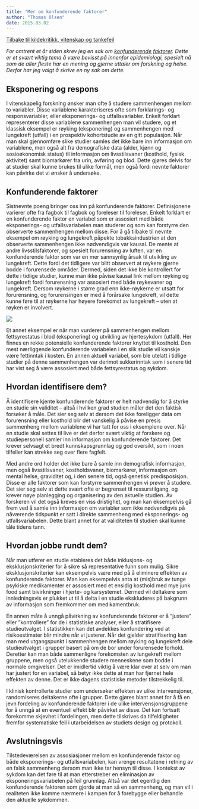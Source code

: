 ```yaml
---
title: "Mer om konfunderende faktorer"
author: "Thomas Olsen"
date: 2015.03.02
---
```


[Tilbake til kildekritikk, vitenskap og tankefeil](../../kildekritikk.qmd)

*For omtrent et år siden skrev jeg en sak om [konfunderende faktorer](konfunderende-faktorer.qmd). Dette er et svært viktig tema å være bevisst på innenfor epidemiologi, spesielt nå som de aller fleste har en mening og gjerne uttaler om forskning og helse. Derfor har jeg valgt å skrive en ny sak om dette.*

## Eksponering og respons

I vitenskapelig forskning ønsker man ofte å studere sammenhengen mellom to variabler. Disse variablene karakteriseres ofte som forklarings- og responsvariabler, eller eksponerings- og utfallsvariabler. Enkelt forklart representerer disse variablene sammenhengen man vil studere, og et klassisk eksempel er røyking (eksponering) og sammenhengen med lungekreft (utfall) i en prospektiv kohortstudie av en gitt populasjon. Når man skal gjennomføre slike studier samles det ikke bare inn informasjon om variablene, men også alt fra demografiske data (alder, kjønn og sosioøkonomisk status) til informasjon om livsstilsvaner (kosthold, fysisk aktivitet) samt biomarkører fra urin, avføring og blod. Dette gjøres delvis for at studier skal kunne brukes til ulike formål, men også fordi nevnte faktorer kan påvirke det vi ønsker å undersøke.

## Konfunderende faktorer

Sistnevnte poeng bringer oss inn på konfunderende faktorer. Definisjonene varierer ofte fra fagbok til fagbok og foreleser til foreleser. Enkelt forklart er en konfunderende faktor en variabel som er assosiert med både eksponerings- og utfallsvariabelen man studerer og som kan forstyrre den observerte sammenhengen mellom disse. For å gå tilbake til nevnte eksempel om røyking og lungekreft påpekte tobakksindustrien at den observerte sammenhengen ikke nødvendigvis var kausal. De mente at andre livsstilsfaktorer, og spesielt forurensning av luften, var en konfunderende faktor som var en mer sannsynlig årsak til utvikling av lungekreft. Dette fordi det tidligere var blitt observert at røykere gjerne bodde i forurensede områder. Dermed, siden det ikke ble kontrollert for dette i tidlige studier, kunne man ikke påvise kausal link mellom røyking og lungekreft fordi forurensning var assosiert med både røykevaner og lungekreft. Dersom røykerne i større grad enn ikke-røykerne er utsatt for forurensning, og forurensingen er med å forårsake lungekreft, vil dette kunne føre til at røykerne har høyere forekomst av lungekreft – uten at røyken er involvert.

![](images/clipboard-1162801585.png)

Et annet eksempel er når man vurderer på sammenhengen mellom fettsyrestatus i blod (eksponering) og utvikling av hjertesykdom (utfall). Her finnes en rekke potensielle konfunderende faktorer knyttet til kosthold. Den mest nærliggende konfunderende variabelen i en slik studie vil kanskje være fettinntak i kosten. En annen aktuell variabel, som ble utelatt i tidlige studier på denne sammenhengen var derimot sukkerinntak som i senere tid har vist seg å være assosiert med både fettsyrestatus og sykdom.

## Hvordan identifisere dem?

Å identifisere kjente konfunderende faktorer er helt nødvendig for å styrke en studie sin validitet – altså i hvilken grad studien måler det den faktisk forsøker å måle. Det sier seg selv at dersom det ikke foreligger data om forurensning eller kosthold blir det vanskelig å påvise en presis sammenheng mellom variablene vi har tatt for oss i eksemplene over. Når en studie skal settes til live er det derfor svært viktig at forskere og studiepersonell samler inn informasjon om konfunderende faktorer. Det krever selvsagt et bredt kunnskapsgrunnlag og god oversikt, som i noen tilfeller kan strekke seg over flere fagfelt.

Med andre ord holder det ikke bare å samle inn demografisk informasjon, men også livsstilsvaner, kostholdsvaner, biomarkører, informasjon om mental helse, graviditet og, i den senere tid, også genetisk predisposisjon. Disse er alle faktorer som kan forstyrre sammenhengen vi prøver å studere. Det sier seg selv at dette svært ofte er begrenset til ressurstilgang, og krever nøye planlegging og organisering av den aktuelle studien. Av forskeren vil det også kreves en viss dristighet, og man kan eksempelvis gå frem ved å samle inn informasjon om variabler som ikke nødvendigvis på nåværende tidspunkt er satt i direkte sammenheng med eksponerings- og utfallsvariabelen. Dette blant annet for at validiteten til studien skal kunne tåle tidens tann.

## Hvordan jobbe rundt dem?

Når man utfører en studie etableres det både inklusjons- og eksklusjonskriterier for å sikre så representative funn som mulig. Sikre eksklusjonskriterier kan eksempelvis være med på å eliminere effekten av konfunderende faktorer. Man kan eksempelvis anta at (mis)bruk av tunge psykiske medikamenter er assosiert med et ensidig kosthold med mye junk food samt bivirkninger i hjerte- og karsystemet. Dermed vil deltakere som innledningsvis er plukket ut til å delta i en studie ekskluderes på bakgrunn av informasjon som fremkommer om medikamentbruk.

En annen måte å unngå påvirkning av konfunderende faktorer er å ”justere” eller ”kontrollere” for de i statistiske analyser, eller å stratifisere studieutvalget. I statistikken kan det avdekkes konfundering ved at risikoestimater blir mindre når vi justerer. Når det gjelder stratifisering kan man med utgangspunkt i sammenhengen mellom røyking og lungekreft dele studieutvalget i grupper basert på om de bor under forurensede forhold. Deretter kan man både sammenligne forekomsten av lungekreft mellom gruppene, men også utelukkende studere menneskene som bodde i normale omgivelser. Det er imidlertid viktig å være klar over at selv om man har justert for en variabel, så betyr ikke dette at man har fjernet hele effekten av denne. Det er ikke dagens statistiske metoder tilstrekkelig til.

I klinisk kontrollerte studier som undersøker effekten av ulike intervensjoner, randomiseres deltakerne ofte i grupper. Dette gjøres blant annet for å få en jevn fordeling av konfunderende faktorer i de ulike intervensjonsgruppene for å unngå at en eventuell effekt blir påvirket av disse. Det kan fortsatt forekomme skjevhet i fordelingen, men dette tilskrives da tilfeldigheter fremfor systematiske feil i utarbeidelsen av studiets design og protokoll.

## Avslutningsvis

Tilstedeværelsen av assosiasjoner mellom en konfunderende faktor og både eksponerings- og utfallsvariabelen, kan vrenge resultatene i retning av en falsk sammenheng dersom man ikke tar hensyn til disse. I kontekst av sykdom kan det føre til at man etterstreber en eliminasjon av eksponeringsvariabelen på feil grunnlag. Altså var det egentlig den konfunderende faktoren som gjorde at man så en sammenheng, og man vil i realiteten ikke komme nærmere i kampen for å forebygge eller behandle den aktuelle sykdommen.
